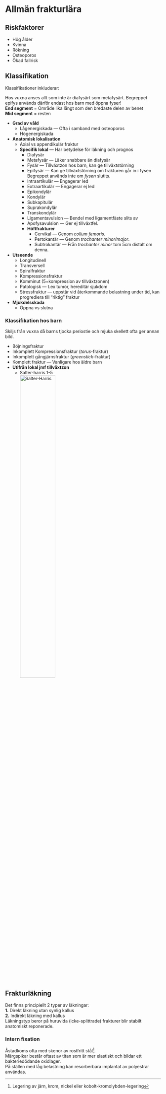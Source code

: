 # Allmän frakturlära

::: {.callout-warning}
## Riskfaktorer

- Hög ålder
- Kvinna
- Rökning
- Osteoporos
- Ökad fallrisk

:::

## Klassifikation

Klassifikationer inkluderar:

::: {.column-margin}

Hos vuxna anses allt som inte är diafysärt som metafysärt. Begreppet epifys används därför endast hos barn med öppna fyser!         
**End segment** = Område lika långt som den bredaste delen av benet             
**Mid segment** = resten

:::

- **Grad av våld**
  - Lågenergiskada --- Ofta i samband med osteoporos
  - Högenergiskada
- **Anatomisk lokalisation**
  - Axial vs appendikulär fraktur
  - **Specifik lokal** --- Har betydelse för läkning och prognos
    - Diafysär 
    - Metafysär --- Läker snabbare än diafysär 
    - Fysär --- Tillväxtzon hos barn, kan ge tillväxtstörning
    - Epifysär --- Kan ge tillväxtstörning om frakturen går in i fysen      
      Begreppet används inte om *fysen* slutits.
    - Intraartikulär --- Engagerar led
    - Extraartikulär --- Engagerar ej led 
    - Epikondylär 
    - Kondylär  
    - Subkapitulär 
    - Suprakondylär 
    - Transkondylär 
    - Ligamentavulsion --- Bendel med ligamentfäste slits av
    - Apofysavulsion --- Ger ej tillväxtfel.
    - **Höftfrakturer**
      - Cervikal --- Genom *collum femoris*.
      - Pertokantär --- Genom *trochanter minor/major*.
      - Subtrokantär --- Från *trochanter minor* tom 5cm distalt om denna.
- **Utseende**
  - Longitudinell
  - Transversell
  - Spiralfraktur
  - Kompressionsfraktur
  - Komminut
    (5=kompression av tillväxtzonen)
  - Patologisk --- t.ex tumör, hereditär sjukdom
  - Stressfraktur --- uppstår vid återkommande belastning under tid, kan progrediera till "riktig" fraktur
- **Mjukdelsskada**
  - Öppna vs slutna

### Klassifikation hos barn

Skiljs från vuxna då barns tjocka periostie och mjuka skellett ofta ger annan bild.

- Böjningsfraktur
- Inkomplett Kompressionsfraktur (*torus*-fraktur)
- Inkomplett gångjärnsfraktur (*greenstick*-fraktur)
- Komplett fraktur --- Vanligare hos äldre barn
- **Utifrån lokal jmf tillväxtzon**
  - Salter-harris 1-5       
    ![Salter-Harris](pics/1280px-SalterHarris.svg.png){width=50% height=50%}

## Frakturläkning

Det finns principiellt 2 typer av läkningar:        
**1.** Direkt läkning utan synlig kallus        
**2.** Indirekt läkning med kallus      
Läkningstyp beror på huruvida (icke-splittrade) frakturer blir stabilt anatomiskt reponerade.

### Intern fixation

Åstadkoms ofta med skenor av rostfritt stål^[Legering av järn, krom, nickel eller kobolt-kromolybden-legering].         
Märgspikar består oftast av titan som är mer elastiskt och bildar ett bakteriedödande oxidlager.        
På ställen med låg belastning kan resorberbara implantat av polyestrar användas.


